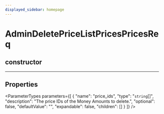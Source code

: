 ```yaml
---
displayed_sidebar: homepage
---
```



# AdminDeletePriceListPricesPricesReq

## constructor

___

## Properties

<ParameterTypes parameters={[
  {
    "name": "price_ids",
    "type": "`string`[]",
    "description": "The price IDs of the Money Amounts to delete.",
    "optional": false,
    "defaultValue": "",
    "expandable": false,
    "children": []
  }
]} />
